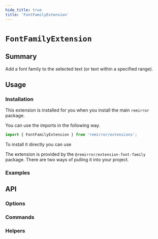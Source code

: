 ```yaml
---
hide_title: true
title: 'FontFamilyExtension'
---
```



# `FontFamilyExtension`

## Summary

Add a font family to the selected text (or text within a specified range).

## Usage

### Installation

This extension is installed for you when you install the main `remirror` package.

You can use the imports in the following way.

```ts
import { FontFamilyExtension } from 'remirror/extensions';
```

To install it directly you can use

The extension is provided by the `@remirror/extension-font-family` package. There are two ways of pulling it into your project.

### Examples

<Basic />

## API

### Options

### Commands

### Helpers
